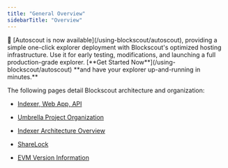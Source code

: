 ```yaml
---
title: "General Overview"
sidebarTitle: "Overview"
---
```


<Tip>
🚗 [Autoscout is now available](/using-blockscout/autoscout), providing a simple one-click explorer deployment with Blockscout's optimized hosting infrastructure. Use it for early testing, modifications, and launching a full production-grade explorer. [**Get Started Now**](/using-blockscout/autoscout) **and have your explorer up-and-running in minutes.**

</Tip>

The following pages detail Blockscout architecture and organization:

* [Indexer, Web App, API](/setup/information-and-settings/separate-indexer-web-app-and-api)

* [Umbrella Project Organization](/setup/information-and-settings/umbrella-project)

* [Indexer Architecture Overview](/setup/information-and-settings/indexer-architecture-overview)

* [ShareLock](/setup/information-and-settings/sharelock)

* [EVM Version Information](/setup/information-and-settings/evm-version-information)


